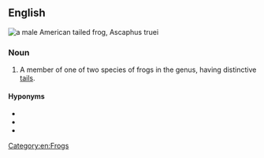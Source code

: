 ==English==
[[File:Ascaphus truei web.jpg|thumb|a male '''American tailed frog''', ''Ascaphus truei'']]
{{wikipedia}}
{{wikispecies|Ascaphus}}

===Noun===
{{en-noun}}

# A member of one of two species of frogs in the {{taxlink|Ascaphus|genus|noshow=1}} genus, having distinctive [[tails]].

====Hyponyms====
* {{vern|coastal tailed frog}}
* {{vern|Rocky Mountain tailed frog}}
* {{vern|American tailed frog}}

[[Category:en:Frogs]]
